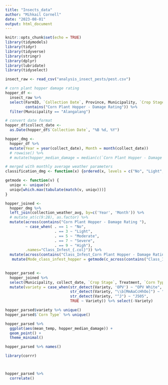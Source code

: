 ---
title: "Insects_data"
author: "Mihkail Cornell"
date: "2023-08-01"
output: html_document
---

```{r setup, include=FALSE}
knitr::opts_chunk$set(echo = TRUE)
library(tidymodels)
library(tidyr)
library(tidyverse)
library(stringr)
library(dplyr)
library(lubridate)
library(tidyselect)

insect_raw <- read_csv("analysis_insect_pests/pest.csv")
```

```{r}
# corn plant hopper damage rating
hopper_df <- 
  insect_raw %>%
  select(FarmID, `Collection Date`, Province, Municipality, `Crop Stage`, Treatment, `Corn Type`, Variety, 
         contains("Corn Plant Hopper - Damage Rating")) %>%
  filter(Municipality == "Alangalang")

# convert date format
hopper_df$collect_date <- 
  as.Date(hopper_df$`Collection Date`, "%B %d, %Y")

hopper_dmg <-
  hopper_df %>% 
  mutate(Year = year(collect_date), Month = month(collect_date))
  # rowwise() %>%
  # mutate(hopper_median_damage = median(c(`Corn Plant Hopper - Damage Rating 1`:`Corn Plant Hopper - Damage Rating 20`))) 
```


```{r}
# merged with monthly average weather parameters
classification_dmg <- function(x) {ordered(x, levels = c("No", "Light", "Moderate", "Severe", "High"))}

getmode <- function(v) {
  uniqv <- unique(v)
  uniqv[which.max(tabulate(match(v, uniqv)))]
}

hopper_joined <-
  hopper_dmg %>% 
  left_join(collection_weather_avg, by=c('Year', 'Month')) %>%
  # mutate_at(c(9:28), as.factor) %>%
  mutate(across(contains("Corn Plant Hopper - Damage Rating "), 
         ~ case_when( . == 1 ~ "No",
                      . == 3 ~ "Light",
                      . == 5 ~ "Moderate",
                      . == 7 ~ "Severe",
                      . == 9 ~ "High"), 
         .names="Class_Infest_{.col}")) %>%
  mutate(across(contains("Class_Infest_Corn Plant Hopper - Damage Rating "), ~classification_dmg(.))) %>%
   mutate(Mode_class_infest_hopper = getmode(c_across(contains("Class_Infest_Corn Plant Hopper - Damage Rating "))))
         
```


```{r}
hopper_parsed <- 
  hopper_joined %>% 
  select(Municipality, collect_date, `Crop Stage`, Treatment, `Corn Type`, Variety, hopper_median_damage, mean_temp:median_humid) %>%
  mutate(variety = case_when(str_detect(Variety, 'OPV') ~ "OPV White",
                             str_detect(Variety, "\\b[MmAaCcHhOo]") ~ "Macho F1",
                             str_detect(Variety, "^J") ~ "J505",
                             TRUE ~ Variety)) %>% select(-Variety)

hopper_parsed$variety %>% unique()
hopper_parsed$`Corn Type` %>% unique()
```

```{r}
hopper_parsed %>%
  ggplot(aes(mean_temp, hopper_median_damage)) +
  geom_point() +
  theme_minimal()

hopper_parsed %>% names()
```
```{r}
library(corrr)



hopper_parsed %>%
  correlate()
```

```{r}
```















